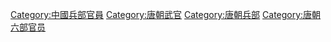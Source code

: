[[Category:中國兵部官員|Category:中國兵部官員]]
[[Category:唐朝武官|Category:唐朝武官]]
[[Category:唐朝兵部|Category:唐朝兵部]]
[[Category:唐朝六部官员|Category:唐朝六部官员]]